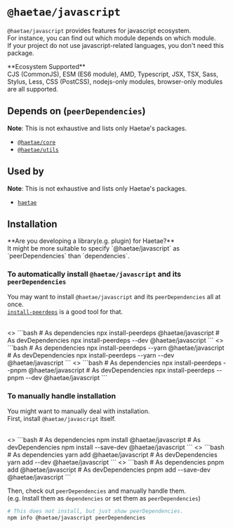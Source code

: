 
# `@haetae/javascript`

`@haetae/javascript` provides features for javascript ecosystem.<br/>
For instance, you can find out which module depends on which module.<br/>
If your project do not use javascript-related languages, you don't need this package.

<Callout>
  **Ecosystem Supported**<br />
  CJS (CommonJS), ESM (ES6 module), AMD, Typescript, JSX, TSX, Sass, Stylus,
  Less, CSS (PostCSS), nodejs-only modules, browser-only modules are all supported.
</Callout>

## Depends on (`peerDependencies`)

**Note**: This is not exhaustive and lists only Haetae's packages.

- [`@haetae/core`](./haetae-core)
- [`@haetae/utils`](./haetae-utils)

## Used by

**Note**: This is not exhaustive and lists only Haetae's packages.

- [`haetae`](./haetae)

## Installation

<Callout>
  **Are you developing a library(e.g. plugin) for Haetae?** <br />
  It might be more suitable to specify `@haetae/javascript` as `peerDependencies` than `dependencies`.
</Callout>

### To automatically install `@haetae/javascript` and its `peerDependencies`

You may want to install `@haetae/javascript` and its `peerDependencies` all at once. <br/>
[`install-peerdeps`](https://www.npmjs.com/package/install-peerdeps) is a good tool for that.

<br/>

<PkgManagerTabs>
  <>
    ```bash
    # As dependencies
    npx install-peerdeps @haetae/javascript
    # As devDependencies
    npx install-peerdeps --dev @haetae/javascript
    ```
  </>
  <>
    ```bash
    # As dependencies
    npx install-peerdeps --yarn @haetae/javascript
    # As devDependencies
    npx install-peerdeps --yarn --dev @haetae/javascript
    ```
  </>
  <>
    ```bash
    # As dependencies
    npx install-peerdeps --pnpm @haetae/javascript
    # As devDependencies
    npx install-peerdeps --pnpm --dev @haetae/javascript
    ```
  </>
</PkgManagerTabs>

### To manually handle installation

You might want to manually deal with installation.<br/>
First, install `@haetae/javascript` itself.

<br/>

<PkgManagerTabs>
  <>
    ```bash
    # As dependencies
    npm install @haetae/javascript
    # As devDependencies
    npm install --save-dev @haetae/javascript
    ```
  </>
  <>
    ```bash
    # As dependencies
    yarn add @haetae/javascript
    # As devDependencies
    yarn add --dev @haetae/javascript
    ```
  </>
  <>
    ```bash
    # As dependencies
    pnpm add @haetae/javascript
    # As devDependencies
    pnpm add --save-dev @haetae/javascript
    ```
  </>
</PkgManagerTabs>

Then, check out `peerDependencies` and manually handle them.<br/>
(e.g. Install them as `dependencies` or set them as `peerDependencies`)

```bash
# This does not install, but just show peerDependencies.
npm info @haetae/javascript peerDependencies
```
